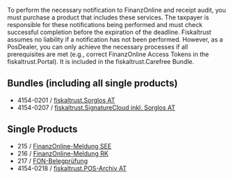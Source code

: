 To perform the necessary notification to FinanzOnline and receipt audit, you must purchase a product that includes these services. The taxpayer is responsible for these notifications being performed and must check successful completion before the expiration of the deadline.
Fiskaltrust assumes no liability if a notification has not been performed. However, as a PosDealer, you can only achieve the necessary processes if all prerequisites are met (e.g., correct FinanzOnline Access Tokens in the fiskaltrust.Portal).
It is included in the fiskaltrust.Carefree Bundle.


## Bundles (including all single products)

- 4154-0201 / [fiskaltrust.Sorglos AT](https://www.fiskaltrust.at/products/product_01/#1468153721989-91b86112-b158)
- 4154-0207 / [fiskaltrust.SignatureCloud inkl. Sorglos AT](https://www.fiskaltrust.at/products/product_01/#1475349131348-1769c5fd-b93f)

## Single Products

- 215 / [FinanzOnline-Meldung SEE](https://www.fiskaltrust.at/products/product_01/#1468154597168-53fabb3d-7842)
- 216 / [FinanzOnline-Meldung RK](https://www.fiskaltrust.at/products/product_01/#1468159113106-9607b186-deeb)
- 217 / [FON-Belegprüfung](https://www.fiskaltrust.at/products/product_01/#1468159257275-22b0c802-9330)
- 4154-0218 / [fiskaltrust.POS-Archiv AT](https://www.fiskaltrust.at/products/product_01/#1518106534858-d3d2d959-b0fe)
